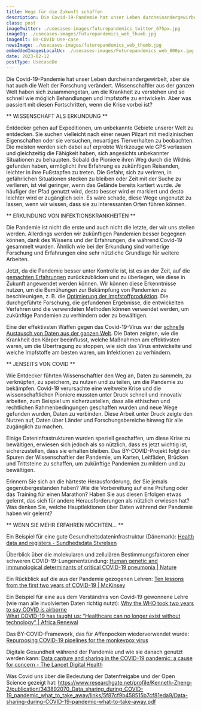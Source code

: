 ```yaml
---
title: Wege für die Zukunft schaffen
description: Die Covid-19-Pandemie hat unser Leben durcheinandergewirbelt, aber sie hat auch die Welt der Forschung verändert. 
class: post
imageTwitter: ./usecases-images/futurepandemics_twitter_675px.jpg
imageOg: ./usecases-images/futurepandemics_web_thumb.jpg
imageAlt: BY-COVID Use-case
newsImage: ./usecases-images/futurepandemics_web_thumb.jpg
embeddedImagesLocalUc: ./usecases-images/Futurepandemics_web_800px.jpg
date: 2023-02-12
postType: UsecaseDe
---
```


Die Covid-19-Pandemie hat unser Leben durcheinandergewirbelt, aber sie hat auch die Welt der Forschung verändert. Wissenschaftler aus der ganzen Welt haben sich zusammengetan, um die Krankheit zu verstehen und so schnell wie möglich Behandlungen und Impfstoffe zu entwickeln. Aber was passiert mit diesen Fortschritten, wenn die Krise vorbei ist?

** WISSENSCHAFT ALS ERKUNDUNG **

Entdecker gehen auf Expeditionen, um unbekannte Gebiete unserer Welt zu entdecken. Sie suchen vielleicht nach einer neuen Pilzart mit medizinischen Eigenschaften oder sie versuchen, neuartiges Tierverhalten zu beobachten. Die meisten werden sich dabei auf erprobte Werkzeuge wie GPS verlassen und gleichzeitig die Fähigkeit haben, sich angesichts unbekannter Situationen zu behaupten. Sobald die Pioniere ihren Weg durch die Wildnis gefunden haben, ermöglicht ihre Erfahrung es zukünftigen Reisenden, leichter in ihre Fußstapfen zu treten. Die Gefahr, sich zu verirren, in gefährlichen Situationen stecken zu bleiben oder Zeit mit der Suche zu verlieren, ist viel geringer, wenn das Gelände bereits kartiert wurde. Je häufiger der Pfad genutzt wird, desto besser wird er markiert und desto leichter wird er zugänglich sein. Es wäre schade, diese Wege ungenutzt zu lassen, wenn wir wissen, dass sie zu interessanten Orten führen können.

** ERKUNDUNG VON INFEKTIONSKRANKHEITEN **

Die Pandemie ist nicht die erste und auch nicht die letzte, der wir uns stellen werden. Allerdings werden wir zukünftigen Pandemien besser begegnen können, dank des Wissens und der Erfahrungen, die während Covid-19 gesammelt wurden. Ähnlich wie bei der Erkundung sind vorherige Forschung und Erfahrungen eine sehr nützliche Grundlage für weitere Arbeiten.

Jetzt, da die Pandemie besser unter Kontrolle ist, ist es an der Zeit, auf die [gemachten Erfahrungen](https://www.nature.com/articles/d41586-022-00925-7) zurückzublicken und zu überlegen, wie diese in Zukunft angewendet werden können. Wir können diese Erkenntnisse nutzen, um die Bemühungen zur Bekämpfung von Pandemien zu beschleunigen, z. B. die [Optimierung der Impfstoffproduktion](https://www.mckinsey.com/industries/life-sciences/our-insights/accelerating-pandemic-response-efforts-an-interview-with-cepis-richard-hatchett). Die durchgeführte Forschung, die gefundenen Ergebnisse, die entwickelten Verfahren und die verwendeten Methoden können verwendet werden, um zukünftige Pandemien zu verhindern oder zu bewältigen.

Eine der effektivsten Waffen gegen das Covid-19-Virus war der [schnelle Austausch von Daten aus der ganzen Welt](https://www.researchgate.net/profile/Kenneth-Zheng-2/publication/343892070_Data_sharing_during_COVID-19_pandemic_what_to_take_away/links/5f87cf9b458515b7cf81eda9/Data-sharing-during-COVID-19-pandemic-what-to-take-away.pdf). Die Daten zeigten, wie die Krankheit den Körper beeinflusst, welche Maßnahmen am effektivsten waren, um die Übertragung zu stoppen, wie sich das Virus entwickelte und welche Impfstoffe am besten waren, um Infektionen zu verhindern.


** JENSEITS VON COVID **

Wie Entdecker führten Wissenschaftler den Weg an, Daten zu sammeln, zu verknüpfen, zu speichern, zu nutzen und zu teilen, um die Pandemie zu bekämpfen. Covid-19 verursachte eine weltweite Krise und die wissenschaftlichen Pioniere mussten unter Druck schnell und innovativ arbeiten, zum Beispiel um sicherzustellen, dass alle ethischen und rechtlichen Rahmenbedingungen geschaffen wurden und neue Wege gefunden wurden, Daten zu verbinden. Diese Arbeit unter Druck zeigte den Nutzen auf, Daten über Länder und Forschungsbereiche hinweg für alle zugänglich zu machen.

Einige Dateninfrastrukturen wurden speziell geschaffen, um diese Krise zu bewältigen, erwiesen sich jedoch als so nützlich, dass es jetzt wichtig ist, sicherzustellen, dass sie erhalten bleiben. Das BY-COVID-Projekt folgt den Spuren der Wissenschaftler der Pandemie, um Karten, Leitfäden, Brücken und Trittsteine zu schaffen, um zukünftige Pandemien zu mildern und zu bewältigen.

Erinnern Sie sich an die härteste Herausforderung, der Sie jemals gegenübergestanden haben? Wie die Vorbereitung auf eine Prüfung oder das Training für einen Marathon? Haben Sie aus diesen Erfolgen etwas gelernt, das sich für andere Herausforderungen als nützlich erwiesen hat? Was denken Sie, welche Hauptlektionen über Daten während der Pandemie haben wir gelernt?


** WENN SIE MEHR ERFAHREN MÖCHTEN... **

Ein Beispiel für eine gute Gesundheitsdateninfrastruktur (Dänemark): [Health data and registers - Sundhedsdata Styrelsen](https://sundhedsdatastyrelsen.dk/da/english/health_data_and_registers) 

Überblick über die molekularen und zellulären Bestimmungsfaktoren einer schweren COVID-19-Lungenentzündung: [Human genetic and immunological determinants of critical COVID-19 pneumonia | Nature](https://www.nature.com/articles/s41586-022-04447-0)

Ein Rückblick auf die aus der Pandemie gezogenen Lehren: [Ten lessons from the first two years of COVID-19 | McKinsey](https://www.mckinsey.com/industries/healthcare-systems-and-services/our-insights/ten-lessons-from-the-first-two-years-of-covid-19)

Ein Beispiel für eine aus dem Verständnis von Covid-19 gewonnene Lehre (wie man alle involvierten Daten richtig nutzt): 
[Why the WHO took two years to say COVID is airborne](https://www.nature.com/articles/d41586-022-00925-7)<br />
[What COVID-19 has taught us: “Healthcare can no longer exist without technology” | Africa Renewal](https://www.un.org/africarenewal/magazine/march-2021/what-covid-19-has-taught-us-%E2%80%9Chealthcare-can-no-longer-exist-without-technology%E2%80%9D)

Das BY-COVID-Framework, das für Affenpocken wiederverwendet wurde: [Repurposing COVID-19 pipelines for the monkeypox virus](https://by-covid.org/news-events/monkeypox-pipeline/)

Digitale Gesundheit während der Pandemie und wie sie danach genutzt werden kann: [Data capture and sharing in the COVID-19 pandemic: a cause for concern - The Lancet Digital Health](https://www.thelancet.com/journals/landig/article/PIIS2589-7500(22)00147-9/fulltext)

Was Covid uns über die Bedeutung der Datenfreigabe und der Open Science gezeigt hat: https://www.researchgate.net/profile/Kenneth-Zheng-2/publication/343892070_Data_sharing_during_COVID-19_pandemic_what_to_take_away/links/5f87cf9b458515b7cf81eda9/Data-sharing-during-COVID-19-pandemic-what-to-take-away.pdf

